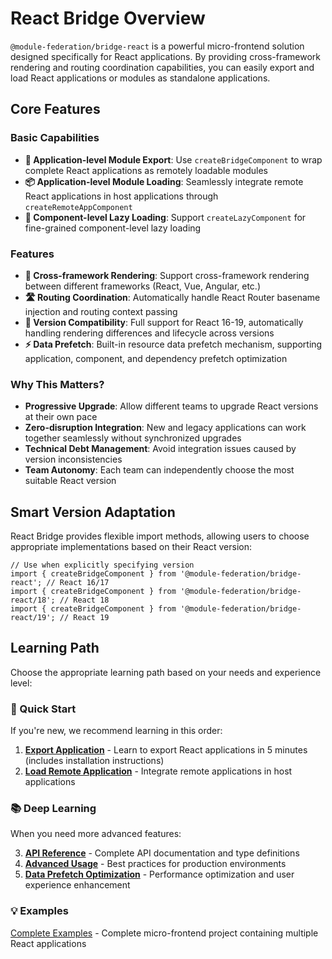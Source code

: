 # React Bridge Overview

`@module-federation/bridge-react` is a powerful micro-frontend solution designed specifically for React applications. By providing cross-framework rendering and routing coordination capabilities, you can easily export and load React applications or modules as standalone applications.

## Core Features

### Basic Capabilities
- **🚀 Application-level Module Export**: Use `createBridgeComponent` to wrap complete React applications as remotely loadable modules
- **📦 Application-level Module Loading**: Seamlessly integrate remote React applications in host applications through `createRemoteAppComponent`
- **🎯 Component-level Lazy Loading**: Support `createLazyComponent` for fine-grained component-level lazy loading

### Features
- **🔄 Cross-framework Rendering**: Support cross-framework rendering between different frameworks (React, Vue, Angular, etc.)
- **🛣️ Routing Coordination**: Automatically handle React Router basename injection and routing context passing
- **🔗 Version Compatibility**: Full support for React 16-19, automatically handling rendering differences and lifecycle across versions
- **⚡ Data Prefetch**: Built-in resource data prefetch mechanism, supporting application, component, and dependency prefetch optimization

### Why This Matters?

- **Progressive Upgrade**: Allow different teams to upgrade React versions at their own pace
- **Zero-disruption Integration**: New and legacy applications can work together seamlessly without synchronized upgrades
- **Technical Debt Management**: Avoid integration issues caused by version inconsistencies
- **Team Autonomy**: Each team can independently choose the most suitable React version

## Smart Version Adaptation

React Bridge provides flexible import methods, allowing users to choose appropriate implementations based on their React version:

```tsx
// Use when explicitly specifying version
import { createBridgeComponent } from '@module-federation/bridge-react'; // React 16/17
import { createBridgeComponent } from '@module-federation/bridge-react/18'; // React 18
import { createBridgeComponent } from '@module-federation/bridge-react/19'; // React 19
```

## Learning Path

Choose the appropriate learning path based on your needs and experience level:

### 🚀 Quick Start
If you're new, we recommend learning in this order:
1. **[Export Application](./export-app)** - Learn to export React applications in 5 minutes (includes installation instructions)
2. **[Load Remote Application](./load-app)** - Integrate remote applications in host applications

### 📚 Deep Learning
When you need more advanced features:

3. **[API Reference](./api-reference)** - Complete API documentation and type definitions
4. **[Advanced Usage](./advanced-usage)** - Best practices for production environments
5. **[Data Prefetch Optimization](./data-prefetch)** - Performance optimization and user experience enhancement

### 💡 Examples
[Complete Examples](https://github.com/module-federation/core/tree/main/apps/router-demo) - Complete micro-frontend project containing multiple React applications
